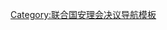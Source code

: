 {{Navbox
|name    = UNSCR 1950
|title   = [[1950年]]通過的[[聯合國安全理事會決議]]
|listclass = hlist
|image   = 
|list1   =
* [[聯合國安理會78號決議|←]] [[聯合國安理會79號決議|79]]
* [[聯合國安理會80號決議|80]]
* [[聯合國安理會81號決議|81]]
* [[联合国安理会第82号决议|82]]
* [[聯合國安理會83號決議|83]]
* [[联合国安理会84号决议|84]]
* [[聯合國安理會85號決議|85]]
* [[聯合國安理會86號決議|86]]
* [[聯合國安理會第87號決議|87]]
* [[聯合國安理會第88號決議|88]]
* [[聯合國安理會89號決議|89]] [[聯合國安理會第90號決議|→]]

|below = 
|state = uncollapsed
}}<noinclude>
[[Category:联合国安理会决议导航模板]]
</noinclude>